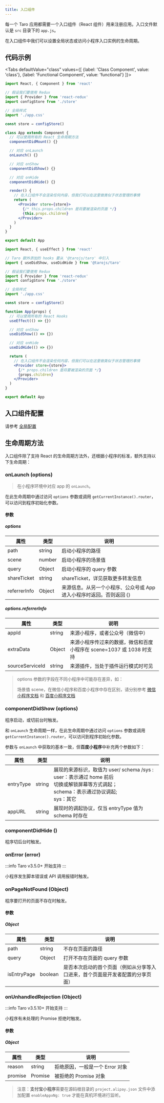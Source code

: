 ```yaml
---
title: 入口组件
---
```



每一个 Taro 应用都需要一个入口组件（React 组件）用来注册应用。入口文件默认是 `src` 目录下的 `app.js`。

在入口组件中我们可以设置全局状态或访问小程序入口实例的生命周期。

## 代码示例

<Tabs
  defaultValue="class"
  values={[
    {label: 'Class Component', value: 'class'},
    {label: 'Functional Component', value: 'functional'}
  ]}>
<TabItem value="class">

```jsx title="app.js"
import React, { Component } from 'react'

// 假设我们要使用 Redux
import { Provider } from 'react-redux'
import configStore from './store'

// 全局样式
import './app.css'

const store = configStore()

class App extends Component {
  // 可以使用所有的 React 生命周期方法
  componentDidMount() {}

  // 对应 onLaunch
  onLaunch() {}

  // 对应 onShow
  componentDidShow() {}

  // 对应 onHide
  componentDidHide() {}

  render() {
    // 在入口组件不会渲染任何内容，但我们可以在这里做类似于状态管理的事情
    return (
      <Provider store={store}>
        {/* this.props.children 是将要被渲染的页面 */}
        {this.props.children}
      </Provider>
    )
  }
}

export default App
```

</TabItem>

<TabItem value="functional">

```jsx title="app.js"
import React, { useEffect } from 'react'

// Taro 额外添加的 hooks 要从 '@tarojs/taro' 中引入
import { useDidShow, useDidHide } from '@tarojs/taro'

// 假设我们要使用 Redux
import { Provider } from 'react-redux'
import configStore from './store'

// 全局样式
import './app.css'

const store = configStore()

function App(props) {
  // 可以使用所有的 React Hooks
  useEffect(() => {})

  // 对应 onShow
  useDidShow(() => {})

  // 对应 onHide
  useDidHide(() => {})

  return (
    // 在入口组件不会渲染任何内容，但我们可以在这里做类似于状态管理的事情
    <Provider store={store}>
      {/* props.children 是将要被渲染的页面 */}
      {props.children}
    </Provider>
  )
}

export default App
```

</TabItem>
</Tabs>

## 入口组件配置

请参考 [全局配置](./app-config)

## 生命周期方法

入口组件除了支持 React 的生命周期方法外，还根据小程序的标准，额外支持以下生命周期：

### onLaunch (options)

> 在小程序环境中对应 app 的 `onLaunch`。

在此生命周期中通过访问 `options` 参数或调用 `getCurrentInstance().router`，可以访问到程序初始化参数。

#### 参数

##### options

| 属性         | 类型   | 说明                                                                 |
| ------------ | ------ | -------------------------------------------------------------------- |
| path         | string | 启动小程序的路径                                                     |
| scene        | number | 启动小程序的场景值                                                   |
| query        | Object | 启动小程序的 query 参数                                              |
| shareTicket  | string | shareTicket，详见获取更多转发信息                                    |
| referrerInfo | Object | 来源信息。从另一个小程序、公众号或 App 进入小程序时返回。否则返回 {} |

##### options.referrerInfo

| 属性            | 类型   | 说明                                                                 |
| --------------- | ------ | -------------------------------------------------------------------- |
| appId           | string | 来源小程序，或者公众号（微信中）                                     |
| extraData       | Object | 来源小程序传过来的数据，微信和百度小程序在 scene=1037 或 1038 时支持 |
| sourceServiceId | string | 来源插件，当处于插件运行模式时可见                                   |

> options 参数的字段在不同小程序中可能存在差异，如：
>
> 场景值 scene，在微信小程序和百度小程序中存在区别，请分别参考 [微信小程序文档](https://developers.weixin.qq.com/miniprogram/dev/framework/app-service/scene.html) 和 [百度小程序文档](https://smartprogram.baidu.com/docs/data/scene/)

### componentDidShow (options)

程序启动，或切前台时触发。

和 `onLaunch` 生命周期一样，在此生命周期中通过访问 `options` 参数或调用 `getCurrentInstance().router`，可以访问到程序初始化参数。

参数与 `onLaunch` 中获取的基本一致，但**百度小程序**中补充两个参数如下：

| 属性      | 类型   | 说明                                                                                                                                                 |
| --------- | ------ | ---------------------------------------------------------------------------------------------------------------------------------------------------- |
| entryType | string | 展现的来源标识，取值为 user/ schema /sys :<br />user：表示通过 home 前后<br/>切换或解锁屏幕等方式调起；<br/>schema：表示通过协议调起;<br />sys：其它 |
| appURL    | string | 展现时的调起协议，仅当 entryType 值为 schema 时存在                                                                                                  |

### componentDidHide ()

程序切后台时触发。

### onError (error)

:::info
Taro v3.5.0+ 开始支持
:::

小程序发生脚本错误或 API 调用报错时触发。

### onPageNotFound (Object)

程序要打开的页面不存在时触发。

#### 参数

##### Object

| 属性        | 类型    | 说明                                                                           |
| ----------- | ------- | ------------------------------------------------------------------------------ |
| path        | string  | 不存在页面的路径                                                               |
| query       | Object  | 打开不存在页面的 query 参数                                                    |
| isEntryPage | boolean | 是否本次启动的首个页面（例如从分享等入口进来，首个页面是开发者配置的分享页面） |

### onUnhandledRejection (Object)

:::info
Taro v3.5.10+ 开始支持
:::

小程序有未处理的 Promise 拒绝时触发。

#### 参数

##### Object

| 属性    | 类型    | 说明                            |
| ------- | ------- | ------------------------------- |
| reason  | string  | 拒绝原因，一般是一个 Error 对象 |
| promise | Promise | 被拒绝的 Promise 对象           |

> 注意：**支付宝小程序**需要在源码根目录的 `project.alipay.json` 文件中添加配置 `enableAppxNg: true` 才能在真机环境进行监听。
